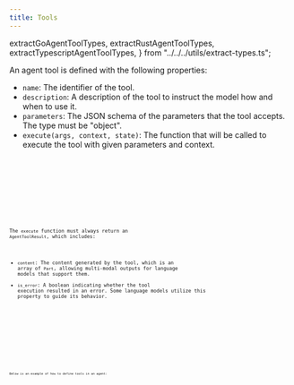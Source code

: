 ```yaml
---
title: Tools
---
```

  extractGoAgentToolTypes,
  extractRustAgentToolTypes,
  extractTypescriptAgentToolTypes,
} from "../../../utils/extract-types.ts";

An agent tool is defined with the following properties:

- `name`: The identifier of the tool.
- `description`: A description of the tool to instruct the model how and when to use it.
- `parameters`: The JSON schema of the parameters that the tool accepts. The type must be "object".
- `execute(args, context, state)`: The function that will be called to execute the tool with given parameters and context.

<Tabs>
  <TabItem label="TypeScript">
    <Code
      code={extractTypescriptAgentToolTypes(["AgentTool"])}
      lang="typescript"
      title="types.ts"
    />
  </TabItem>
  <TabItem label="Rust">
    <Code
      code={extractRustAgentToolTypes(["AgentTool"])}
      lang="rust"
      title="types.rs"
    />
  </TabItem>
  <TabItem label="Go">
    <Code
      code={extractGoAgentToolTypes(["AgentTool"])}
      lang="go"
      title="types.go"
    />
  </TabItem>
</Tabs>

The `execute` function must always return an `AgentToolResult`, which includes:

- `content`: The content generated by the tool, which is an array of `Part`, allowing multi-modal outputs for language models that support them.
- `is_error`: A boolean indicating whether the tool execution resulted in an error. Some language models utilize this property to guide its behavior.

<Tabs>
  <TabItem label="TypeScript">
    <Code
      code={extractTypescriptAgentToolTypes(["AgentToolResult"])}
      lang="typescript"
      title="types.ts"
    />
  </TabItem>
  <TabItem label="Rust">
    <Code
      code={extractRustAgentToolTypes(["AgentToolResult"])}
      lang="rust"
      title="types.rs"
    />
  </TabItem>
  <TabItem label="Go">
    <Code
      code={extractGoAgentToolTypes(["AgentToolResult"])}
      lang="go"
      title="types.go"
    />
  </TabItem>
</Tabs>

Below is an example of how to define tools in an agent:

<Tabs>
  <TabItem label="TypeScript">
    <Code code={jsToolsExample} lang="typescript" title="tools.ts" />
  </TabItem>
  <TabItem label="Rust">
    <Code code={rustToolsExample} lang="rust" title="tools.rs" />
  </TabItem>
  <TabItem label="Go">
    <Code code={goToolsExample} lang="go" title="main.go" />
  </TabItem>
</Tabs>